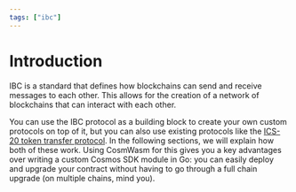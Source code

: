 ```yaml
---
tags: ["ibc"]
---
```


# Introduction

IBC is a standard that defines how blockchains can send and receive messages to each other. This
allows for the creation of a network of blockchains that can interact with each other.

You can use the IBC protocol as a building block to create your own custom protocols on top of it,
but you can also use existing protocols like the [ICS-20 token transfer protocol]. In the following sections,
we will explain how both of these work. Using CosmWasm for this gives you a key advantages over writing
a custom Cosmos SDK module in Go: you can easily deploy and upgrade your contract without having to go
through a full chain upgrade (on multiple chains, mind you).

[ICS-20 token transfer protocol]:
  https://github.com/cosmos/ibc/blob/main/spec/app/ics-020-fungible-token-transfer/README.md
